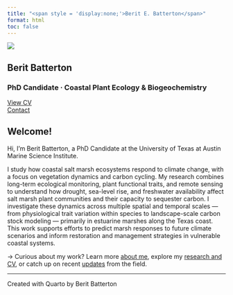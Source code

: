 ```yaml
---
title: "<span style = 'display:none;'>Berit E. Batterton</span>"
format: html
toc: false
---
```


![](files/banner.jpg){.hidden}

::: {.splash-header .text-center}
# Berit Batterton

### PhD Candidate · Coastal Plant Ecology & Biogeochemistry

[View CV](cv.qmd){.btn .btn-primary}\
[Contact](mailto:b.batterton@utexas.edu){.btn .btn-outline}
:::

::: justify
# Welcome!

Hi, I'm Berit Batterton, a PhD Candidate at the University of Texas at Austin Marine Science Institute.

I study how coastal salt marsh ecosystems respond to climate change, with a focus on vegetation dynamics and carbon cycling. My research combines long-term ecological monitoring, plant functional traits, and remote sensing to understand how drought, sea-level rise, and freshwater availability affect salt marsh plant communities and their capacity to sequester carbon. I investigate these dynamics across multiple spatial and temporal scales — from physiological trait variation within species to landscape-scale carbon stock modeling — primarily in estuarine marshes along the Texas coast. This work supports efforts to predict marsh responses to future climate scenarios and inform restoration and management strategies in vulnerable coastal systems.

→ Curious about my work? Learn more [about me](about.qmd), explore my [research and CV](cv.qmd), or catch up on recent [updates](news.qmd) from the field.
:::

------------------------------------------------------------------------

Created with Quarto by Berit Batterton
